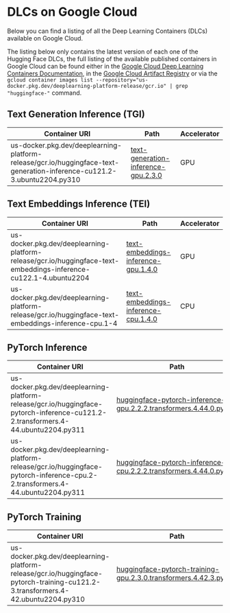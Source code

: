 # DLCs on Google Cloud

Below you can find a listing of all the Deep Learning Containers (DLCs) available on Google Cloud.

<Tip>

The listing below only contains the latest version of each one of the Hugging Face DLCs, the full listing of the available published containers in Google Cloud can be found either in the [Google Cloud Deep Learning Containers Documentation](https://cloud.google.com/deep-learning-containers/docs/choosing-container#hugging-face), in the [Google Cloud Artifact Registry](https://console.cloud.google.com/artifacts/docker/deeplearning-platform-release/us/gcr.io) or via the `gcloud container images list --repository="us-docker.pkg.dev/deeplearning-platform-release/gcr.io" | grep "huggingface-"` command.

</Tip>

## Text Generation Inference (TGI)

| Container URI                                                                                                                     | Path                                                                                                                                               | Accelerator |
| --------------------------------------------------------------------------------------------------------------------------------- | -------------------------------------------------------------------------------------------------------------------------------------------------- | ----------- |
| us-docker.pkg.dev/deeplearning-platform-release/gcr.io/huggingface-text-generation-inference-cu121.2-3.ubuntu2204.py310           | [text-generation-inference-gpu.2.3.0](https://github.com/huggingface/Google-Cloud-Containers/tree/main/containers/tgi/gpu/2.3.0/Dockerfile)                                                                       | GPU         |

## Text Embeddings Inference (TEI)

| Container URI                                                                                                                     | Path                                                                                                                                               | Accelerator |
| --------------------------------------------------------------------------------------------------------------------------------- | -------------------------------------------------------------------------------------------------------------------------------------------------- | ----------- |
| us-docker.pkg.dev/deeplearning-platform-release/gcr.io/huggingface-text-embeddings-inference-cu122.1-4.ubuntu2204                 | [text-embeddings-inference-gpu.1.4.0](https://github.com/huggingface/Google-Cloud-Containers/tree/main/containers/tei/gpu/1.4.0/Dockerfile)                                                                       | GPU         |
| us-docker.pkg.dev/deeplearning-platform-release/gcr.io/huggingface-text-embeddings-inference-cpu.1-4                              | [text-embeddings-inference-cpu.1.4.0](https://github.com/huggingface/Google-Cloud-Containers/tree/main/containers/tei/cpu/1.4.0/Dockerfile)                                                                       | CPU         |

## PyTorch Inference

| Container URI                                                                                                                     | Path                                                                                                                                               | Accelerator |
| --------------------------------------------------------------------------------------------------------------------------------- | -------------------------------------------------------------------------------------------------------------------------------------------------- | ----------- |
| us-docker.pkg.dev/deeplearning-platform-release/gcr.io/huggingface-pytorch-inference-cu121.2-2.transformers.4-44.ubuntu2204.py311 | [huggingface-pytorch-inference-gpu.2.2.2.transformers.4.44.0.py311](https://github.com/huggingface/Google-Cloud-Containers/tree/main/containers/pytorch/inference/gpu/2.2.2/transformers/4.44.0/py311/Dockerfile) | GPU         |
| us-docker.pkg.dev/deeplearning-platform-release/gcr.io/huggingface-pytorch-inference-cpu.2-2.transformers.4-44.ubuntu2204.py311   | [huggingface-pytorch-inference-cpu.2.2.2.transformers.4.44.0.py311](https://github.com/huggingface/Google-Cloud-Containers/tree/main/containers/pytorch/inference/cpu/2.2.2/transformers/4.44.0/py311/Dockerfile) | CPU         |

## PyTorch Training

| Container URI                                                                                                                     | Path                                                                                                                                               | Accelerator |
| --------------------------------------------------------------------------------------------------------------------------------- | -------------------------------------------------------------------------------------------------------------------------------------------------- | ----------- |
| us-docker.pkg.dev/deeplearning-platform-release/gcr.io/huggingface-pytorch-training-cu121.2-3.transformers.4-42.ubuntu2204.py310  | [huggingface-pytorch-training-gpu.2.3.0.transformers.4.42.3.py310](https://github.com/huggingface/Google-Cloud-Containers/tree/main/containers/pytorch/training/gpu/2.3.0/transformers/4.42.3/py310/Dockerfile)   | GPU         |
